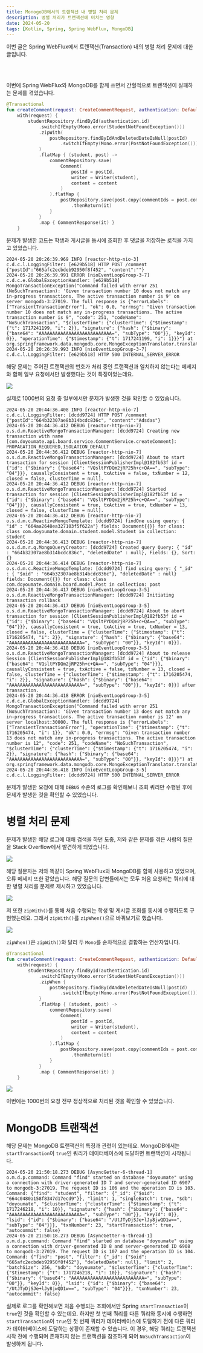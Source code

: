 ```yaml
---
title: MonogoDB에서의 트랜잭션 내 병렬 처리 문제
description: 병렬 처리가 트랜잭션에 미치는 영향
date: 2024-05-20
tags: [Kotlin, Spring, Spring WebFlux, MongoDB]
---
```

이번 글은 Spring WebFlux에서 트랜잭션(Transaction) 내의 병렬 처리 문제에 대한 글입니다.

<br /><br />

이번에 Spring WebFlux와 MongoDB를 함께 쓰면서 간헐적으로 트랜잭션이 실패하는 문제를 겪었습니다.

```kotlin showLineNumbers {4, 7, 11-20}
@Transactional
fun createComment(request: CreateCommentRequest, authentication: DefaultJwtAuthentication): Mono<CommentResponse> =
    with(request) {
        studentRepository.findById(authentication.id)
            .switchIfEmpty(Mono.error(StudentNotFoundException()))
            .zipWith(
                postRepository.findByIdAndDeletedDateIsNull(postId)
                    .switchIfEmpty(Mono.error(PostNotFoundException()))
            )
            .flatMap { (student, post) ->
                commentRepository.save(
                    Comment(
                        postId = postId,
                        writer = Writer(student),
                        content = content
                    )
                ).flatMap {
                    postRepository.save(post.copy(commentIds = post.commentIds.apply { add(it.id!!) }))
                        .thenReturn(it)
                }
            }
            .map { CommentResponse(it) }
    }
```

문제가 발생한 코드는 학생과 게시글을 동시에 조회한 후 댓글을 저장하는 로직을 가지고 있었습니다.

```console
2024-05-20 20:26:39.969 INFO [reactor-http-nio-3] c.d.c.l.LoggingFilter: [e629b518] HTTP POST /comment {"postId":"665afc2ecbdeb92950f8f452", "content":""}
2024-05-20 20:26:39.991 ERROR [nioEventLoopGroup-3-7] c.d.c.e.GlobalExceptionHandler: [e629b518] MongoTransactionException("Command failed with error 251 (NoSuchTransaction): 'Given transaction number 10 does not match any in-progress transactions. The active transaction number is 9' on server mongodb-3:27019. The full response is {"errorLabels": ["TransientTransactionError"], "ok": 0.0, "errmsg": "Given transaction number 10 does not match any in-progress transactions. The active transaction number is 9", "code": 251, "codeName": "NoSuchTransaction", "$clusterTime": {"clusterTime": {"$timestamp": {"t": 1717241199, "i": 2}}, "signature": {"hash": {"$binary": {"base64": "AAAAAAAAAAAAAAAAAAAAAAAAAAA=", "subType": "00"}}, "keyId": 0}}, "operationTime": {"$timestamp": {"t": 1717241199, "i": 1}}}") at org.springframework.data.mongodb.core.MongoExceptionTranslator.translateExceptionIfPossible(MongoExceptionTranslator.java:130)
2024-05-20 20:26:39.993 INFO [nioEventLoopGroup-3-7] c.d.c.l.LoggingFilter: [e629b518] HTTP 500 INTERNAL_SERVER_ERROR
```

해당 문제는 주어진 트랜잭션의 번호가 처리 중인 트랜잭션과 일치하지 않는다는 메세지와 함께 일부 요청에서만 발생했다는 것이 특징이었는데요.

![](1.png)

실제로 1000번의 요청 중 일부에서만 문제가 발생한 것을 확인할 수 있었습니다.

```console
2024-05-20 20:44:36.408 INFO [reactor-http-nio-7] c.d.c.l.LoggingFilter: [dcdd9724] HTTP POST /comment {"postId":"664b32307ae8b314bcdc836c", "content":"Adsdas"}
2024-05-20 20:44:36.412 DEBUG [reactor-http-nio-7] o.s.d.m.ReactiveMongoTransactionManager: [dcdd9724] Creating new transaction with name [com.doyoumate.api.board.service.CommentService.createComment]: PROPAGATION_REQUIRED,ISOLATION_DEFAULT
2024-05-20 20:44:36.412 DEBUG [reactor-http-nio-7] o.s.d.m.ReactiveMongoTransactionManager: [dcdd9724] About to start transaction for session [ClientSessionPublisherImpl@182fb53f id = {"id": {"$binary": {"base64": "VQsltPYDQm2jRP25h+c+QA==", "subType": "04"}}}, causallyConsistent = true, txActive = false, txNumber = 12, closed = false, clusterTime = null].
2024-05-20 20:44:36.412 DEBUG [reactor-http-nio-7] o.s.d.m.ReactiveMongoTransactionManager: [dcdd9724] Started transaction for session [ClientSessionPublisherImpl@182fb53f id = {"id": {"$binary": {"base64": "VQsltPYDQm2jRP25h+c+QA==", "subType": "04"}}}, causallyConsistent = true, txActive = true, txNumber = 13, closed = false, clusterTime = null].
2024-05-20 20:44:36.412 DEBUG [reactor-http-nio-7] o.s.d.m.c.ReactiveMongoTemplate: [dcdd9724] findOne using query: { "id" : "664aa2648ea327103f5f622a"} fields: Document{{}} for class: class com.doyoumate.domain.student.model.Student in collection: student
2024-05-20 20:44:36.413 DEBUG [reactor-http-nio-7] o.s.d.m.r.q.MongoQueryCreator: [dcdd9724] Created query Query: { "id" : "664b32307ae8b314bcdc836c", "deletedDate" : null}, Fields: {}, Sort: {}
2024-05-20 20:44:36.414 DEBUG [reactor-http-nio-7] o.s.d.m.c.ReactiveMongoTemplate: [dcdd9724] find using query: { "_id" : { "$oid" : "664b32307ae8b314bcdc836c"}, "deletedDate" : null} fields: Document{{}} for class: class com.doyoumate.domain.board.model.Post in collection: post
2024-05-20 20:44:36.417 DEBUG [nioEventLoopGroup-3-5] o.s.d.m.ReactiveMongoTransactionManager: [dcdd9724] Initiating transaction rollback
2024-05-20 20:44:36.417 DEBUG [nioEventLoopGroup-3-5] o.s.d.m.ReactiveMongoTransactionManager: [dcdd9724] About to abort transaction for session [ClientSessionPublisherImpl@182fb53f id = {"id": {"$binary": {"base64": "VQsltPYDQm2jRP25h+c+QA==", "subType": "04"}}}, causallyConsistent = true, txActive = true, txNumber = 13, closed = false, clusterTime = {"clusterTime": {"$timestamp": {"t": 1716205474, "i": 2}}, "signature": {"hash": {"$binary": {"base64": "AAAAAAAAAAAAAAAAAAAAAAAAAAA=", "subType": "00"}}, "keyId": 0}}].
2024-05-20 20:44:36.418 DEBUG [nioEventLoopGroup-3-5] o.s.d.m.ReactiveMongoTransactionManager: [dcdd9724] About to release Session [ClientSessionPublisherImpl@182fb53f id = {"id": {"$binary": {"base64": "VQsltPYDQm2jRP25h+c+QA==", "subType": "04"}}}, causallyConsistent = true, txActive = false, txNumber = 13, closed = false, clusterTime = {"clusterTime": {"$timestamp": {"t": 1716205474, "i": 2}}, "signature": {"hash": {"$binary": {"base64": "AAAAAAAAAAAAAAAAAAAAAAAAAAA=", "subType": "00"}}, "keyId": 0}}] after transaction.
2024-05-20 20:44:36.418 ERROR [nioEventLoopGroup-3-5] c.d.c.e.GlobalExceptionHandler: [dcdd9724] MongoTransactionException("Command failed with error 251 (NoSuchTransaction): 'Given transaction number 13 does not match any in-progress transactions. The active transaction number is 12' on server localhost:30000. The full response is {"errorLabels": ["TransientTransactionError"], "operationTime": {"$timestamp": {"t": 1716205474, "i": 1}}, "ok": 0.0, "errmsg": "Given transaction number 13 does not match any in-progress transactions. The active transaction number is 12", "code": 251, "codeName": "NoSuchTransaction", "$clusterTime": {"clusterTime": {"$timestamp": {"t": 1716205474, "i": 2}}, "signature": {"hash": {"$binary": {"base64": "AAAAAAAAAAAAAAAAAAAAAAAAAAA=", "subType": "00"}}, "keyId": 0}}}") at org.springframework.data.mongodb.core.MongoExceptionTranslator.translateExceptionIfPossible(MongoExceptionTranslator.java:130)
2024-05-20 20:44:36.418 INFO [nioEventLoopGroup-3-5] c.d.c.l.LoggingFilter: [dcdd9724] HTTP 500 INTERNAL_SERVER_ERROR
```

문제가 발생한 요청에 대해 `DEBUG` 수준의 로그를 확인해보니 조회 쿼리만 수행된 후에 문제가 발생한 것을 확인할 수 있었습니다.

# 병렬 처리 문제

문제가 발생한 해당 로그에 대해 검색을 하던 도중, 저와 같은 문제를 겪은 사람의 질문을 Stack Overflow에서 발견하게 되었습니다.

![](2.png)

해당 질문자는 저와 똑같이 Spring WebFlux와 MongoDB를 함께 사용하고 있었으며, 오류 메세지 또한 같았습니다.
해당 질문의 답변들에서는 모두 처음 요청하는 쿼리에 대한 병렬 처리를 문제로 제시하고 있었습니다.

![](3.svg)

저 또한 `zipWith()`를 통해 처음 수행되는 학생 및 게시글 조회를 동시에 수행하도록 구현했는데요.
그래서 `zipWith()`를 `zipWhen()`으로 바꿔보기로 했습니다.

![](4.svg)

`zipWhen()`은 `zipWith()`와 달리 두 `Mono`를 순차적으로 결합하는 연산자입니다.

```kotlin showLineNumbers {6-9}
@Transactional
fun createComment(request: CreateCommentRequest, authentication: DefaultJwtAuthentication): Mono<CommentResponse> =
    with(request) {
        studentRepository.findById(authentication.id)
            .switchIfEmpty(Mono.error(StudentNotFoundException()))
            .zipWhen {
                postRepository.findByIdAndDeletedDateIsNull(postId)
                    .switchIfEmpty(Mono.error(PostNotFoundException()))
            }
            .flatMap { (student, post) ->
                commentRepository.save(
                    Comment(
                        postId = postId,
                        writer = Writer(student),
                        content = content
                    )
                ).flatMap {
                    postRepository.save(post.copy(commentIds = post.commentIds.apply { add(it.id!!) }))
                        .thenReturn(it)
                }
            }
            .map { CommentResponse(it) }
    }
```

![](5.png)

이번에는 1000번의 요청 전부 정상적으로 처리된 것을 확인할 수 있었습니다.

# MongoDB 트랜잭션

해당 문제는 MongoDB 트랜잭션의 특징과 관련이 있는데요.
MongoDB에서는 `startTransaction`이 `true`인 쿼리가 데이터베이스에 도달하면 트랜잭션이 시작됩니다.

```console
2024-05-20 21:50:18.273 DEBUG [AsyncGetter-6-thread-1] o.m.d.p.command: Command "find" started on database "doyoumate" using a connection with driver-generated ID 7 and server-generated ID 6907 to mongodb-3:27019. The request ID is 106 and the operation ID is 103. Command: {"find": "student", "filter": {"_id": {"$oid": "664c0480a158f8347d17ecd9"}}, "limit": 1, "singleBatch": true, "$db": "doyoumate", "$clusterTime": {"clusterTime": {"$timestamp": {"t": 1717246218, "i": 10}}, "signature": {"hash": {"$binary": {"base64": "AAAAAAAAAAAAAAAAAAAAAAAAAAA=", "subType": "00"}}, "keyId": 0}}, "lsid": {"id": {"$binary": {"base64": "/UtJTyDjSJe+lJy8jwQD1w==", "subType": "04"}}}, "txnNumber": 23, "startTransaction": true, "autocommit": false}
2024-05-20 21:50:18.273 DEBUG [AsyncGetter-6-thread-1] o.m.d.p.command: Command "find" started on database "doyoumate" using a connection with driver-generated ID 8 and server-generated ID 6908 to mongodb-3:27019. The request ID is 107 and the operation ID is 104. Command: {"find": "post", "filter": {"_id": {"$oid": "665afc2ecbdeb92950f8f452"}, "deletedDate": null}, "limit": 2, "batchSize": 256, "$db": "doyoumate", "$clusterTime": {"clusterTime": {"$timestamp": {"t": 1717246218, "i": 10}}, "signature": {"hash": {"$binary": {"base64": "AAAAAAAAAAAAAAAAAAAAAAAAAAA=", "subType": "00"}}, "keyId": 0}}, "lsid": {"id": {"$binary": {"base64": "/UtJTyDjSJe+lJy8jwQD1w==", "subType": "04"}}}, "txnNumber": 23, "autocommit": false}
```

실제로 로그를 확인해보면 처음 수행되는 조회에서만 Spring `startTransaction`이 `true`인 것을 확인할 수 있는데요.
하지만 첫 번째 쿼리를 다른 쿼리와 동시에 수행하면 `startTransaction`이 `true`인 첫 번째 쿼리가 데이터베이스에 도달하기 전에 다른 쿼리가 데이터베이스에 도달하는 상황이 존재할 수 있습니다.
이 경우, 해당 쿼리는 트랜잭션 시작 전에 수행되며 존재하지 않는 트랜잭션을 참조하게 되어 `NoSuchTransaction`이 발생하게 됩니다.
